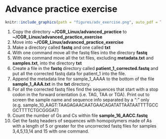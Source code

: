 # Advance practice exercise
```r
knitr::include_graphics(path = "figures/adv_exercise.png", auto_pdf = TRUE)
``` 

1. Copy the directory __~/CGR_Linux/advanced_practice__ to __~/CGR_Linux/advanced_practice_exercise__
2. Move into __~/CGR_Linux/advanced_practice_exercise__
3. Make a directory called __fastq__ and one called __txt__
4. With one command move all the fastq files into the directory __fastq__
5. With one command move all the txt files, excluding __metadata.txt__ and __samples.txt__, into the directory __txt__
6. Create a file in the __fastq__ directory called __patient_1_corrected.fastq__ and put all the corrected fastq data for patient_1 into the file.
7. Append the metadata line for sample_1_AAAA to the bottom of the file __sample_1_AAA.txt__ in the __txt__  directory.
8. For all the corrected fastq files find the sequences that start with a stop codon in the forward orientation (i.e. TAG, TAA or TGA). Print out to screen the sample name and sequence info separated by a “:” only (e.g. sample_10_AAGT:TAAGAGAACAATGAACAGATATTAATAATTTTGCCGCTTTTCTGCGGGAT)
9. Count the number of Gs and Cs within file __sample_16_AACC.fastq__
10. Get the fastq headers of sequences with homopolymers made of As with a length of 5 or greater for the uncorrected fastq files for samples 3,4,5,13,14 and 15 with one command.
